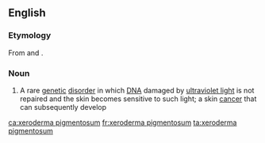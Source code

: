 ==English==

===Etymology===
From {{etyl|grc|en}} {{m|grc|ξηρός||dry}} {{m|grc|δέρμα||skin}} and {{etyl|la|en}} {{m|la|pigmentōsus||pigmented, stained}}.

===Noun===
{{wikipedia}}
{{en-noun|head=[[xeroderma]] [[pigmentosum]]|-}}

# {{label|en|medicine}} A rare [[genetic]] [[disorder]] in which [[DNA]] damaged by [[ultraviolet light]] is not repaired and the skin becomes sensitive to such light; a skin [[cancer]] that can subsequently develop

[[ca:xeroderma pigmentosum]]
[[fr:xeroderma pigmentosum]]
[[ta:xeroderma pigmentosum]]